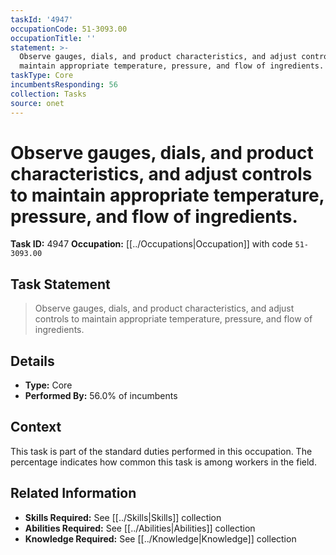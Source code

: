 ```yaml
---
taskId: '4947'
occupationCode: 51-3093.00
occupationTitle: ''
statement: >-
  Observe gauges, dials, and product characteristics, and adjust controls to
  maintain appropriate temperature, pressure, and flow of ingredients.
taskType: Core
incumbentsResponding: 56
collection: Tasks
source: onet
---
```

# Observe gauges, dials, and product characteristics, and adjust controls to maintain appropriate temperature, pressure, and flow of ingredients.

**Task ID:** 4947
**Occupation:** [[../Occupations|Occupation]] with code `51-3093.00`

## Task Statement

> Observe gauges, dials, and product characteristics, and adjust controls to maintain appropriate temperature, pressure, and flow of ingredients.

## Details

- **Type:** Core
- **Performed By:** 56.0% of incumbents

## Context

This task is part of the standard duties performed in this occupation. The percentage indicates how common this task is among workers in the field.

## Related Information

- **Skills Required:** See [[../Skills|Skills]] collection
- **Abilities Required:** See [[../Abilities|Abilities]] collection
- **Knowledge Required:** See [[../Knowledge|Knowledge]] collection
